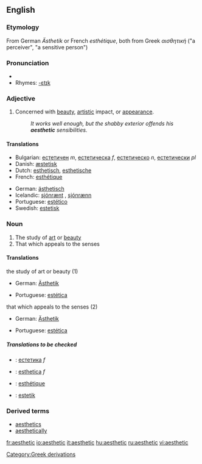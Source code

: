==English==
===Etymology===
From German ''Ästhetik'' or French ''esthétique'', both from Greek ''αισθητική'' ("a perceiver", "a sensitive person")

===Pronunciation===
*{{audio|en-us-aesthetic.ogg|Audio (US)}}
*Rhymes: [[Rhymes:English:-ɛtɪk|-ɛtɪk]]

===Adjective===
{{en-adj-more}}

#Concerned with [[beauty]], [[artistic]] impact, or [[appearance]].
#:''It works well enough, but the shabby exterior offends his '''aesthetic''' sensibilities.''

====Translations====
{{top}}
*Bulgarian: [[естетичен]] ''m'', [[естетическа]] ''f'', [[естетическо]] ''n'', [[естетически]] ''pl''
*Danish: [[æstetisk]]
*Dutch: [[esthetisch]], [[esthetische]]
*French: [[esthétique]]
{{mid}}
*German: [[ästhetisch]]
*Icelandic: [[sjónrænt]] {{n}}, [[sjónrænn]] {{m}} 
*Portuguese: [[estético]]
*Swedish: [[estetisk]]
{{bottom}}

===Noun===
{{en-noun}}

#The study of [[art]] or [[beauty]]
#That which appeals to the senses

====Translations====
;the study of art or beauty (1)
{{top}}
*German: [[Ästhetik]] {{f}}
{{mid}}
*Portuguese: [[estética]] {{f}}
{{bottom}}

;that which appeals to the senses (2)
{{top}}
*German: [[Ästhetik]] {{f}}
{{mid}}
*Portuguese: [[estética]] {{f}}
{{bottom}}

=====Translations to be checked=====
{{checktrans}}
{{top}}
*{{ttbc|Bulgarian}}: [[естетика]] ''f''
*{{ttbc|Dutch}}: [[esthetica]] ''f''
*{{ttbc|French}}: [[esthétique]]
{{mid}}
*{{ttbc|Swedish}}: [[estetik]]
{{bottom}}

===Derived terms===
*[[aesthetics]]
*[[aesthetically]]

[[Category:Greek derivations]]

[[fr:aesthetic]]
[[io:aesthetic]]
[[it:aesthetic]]
[[hu:aesthetic]]
[[ru:aesthetic]]
[[vi:aesthetic]]